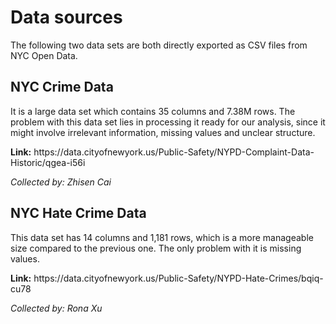 # Data sources

The following two data sets are both directly exported as CSV files from NYC Open Data. 

## NYC Crime Data

It is a large data set which contains 35 columns and 7.38M rows. The problem with this data set lies in processing it ready for our analysis, since it might involve irrelevant information, missing values and unclear structure. 

**Link:** https://data.cityofnewyork.us/Public-Safety/NYPD-Complaint-Data-Historic/qgea-i56i

*Collected by: Zhisen Cai*

## NYC Hate Crime Data

This data set has 14 columns and 1,181 rows, which is a more manageable size compared to the previous one. The only problem with it is missing values. 

**Link:** https://data.cityofnewyork.us/Public-Safety/NYPD-Hate-Crimes/bqiq-cu78

*Collected by: Rona Xu*